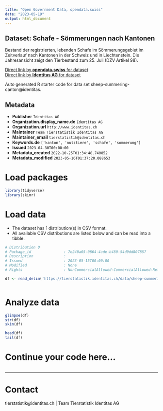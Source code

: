 ```yaml
---
title: "Open Government Data, opendata.swiss"
date: "2023-05-19"
output: html_document
---
```


## Dataset: Schafe - Sömmerungen nach Kantonen

Bestand der registrierten, lebenden Schafe im Sömmerungsgebiet im Zeitverlauf nach Kantonen in der Schweiz und in Liechtenstein. Die Jahresansicht zeigt den Tierbestand zum 25. Juli (DZV Artikel 98).

[Direct link by **opendata.swiss** for dataset](https://opendata.swiss/de/dataset/schafe-sommerungen-nach-kantonen)<br>
[Direct link by **Identitas AG** for dataset](https://tierstatistik.identitas.ch/)

Auto generated R starter code for data set sheep-summering-canton@identitas.

## Metadata

- **Publisher** `Identitas AG`
- **Organization.display_name.de** `Identitas AG`
- **Organization.url** `http://www.identitas.ch`
- **Maintainer** `Team Tierstatistik Identitas AG`
- **Maintainer_email** `tierstatistik@identitas.ch`
- **Keywords.de** `['kanton', 'nutztiere', 'schafe', 'sommerung']`
- **Issued** `2023-04-30T00:00:00`
- **Metadata_created** `2022-10-25T01:34:48.740852`
- **Metadata_modified** `2023-05-16T01:37:20.088653`


# Load packages

```r

library(tidyverse)
library(skimr)

```

# Load data

-   The dataset has 1 distribution(s) in CSV format.
-   All available CSV distributions are listed below and can be read into a tibble.

```r

# Distribution 0
# Package_id               : 7e240a65-0864-4ade-b480-54d9dd807857
# Description              : 
# Issued                   : 2023-05-15T00:00:00
# Modified                 : None
# Rights                   : NonCommercialAllowed-CommercialAllowed-ReferenceRequired

df <- read_delim('https://tierstatistik.identitas.ch/data/sheep-summering-canton.csv')



```

# Analyze data

```r

glimpse(df)
str(df)
skim(df)

head(df)
tail(df)

```

# Continue your code here...

```r

```

------------------------------------------------------------------------

# Contact

tierstatistik@identitas.ch | Team Tierstatistik Identitas AG
